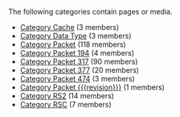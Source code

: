 <!-- DO NOT EDIT THIS FILE, CODE AUTOMATICALLY GENERATED BY category.sh -->
The following categories contain pages or media.
* [[Category Cache]] (3 members)
* [[Category Data Type]] (3 members)
* [[Category Packet]] (118 members)
* [[Category Packet 194]] (4 members)
* [[Category Packet 317]] (90 members)
* [[Category Packet 377]] (20 members)
* [[Category Packet 474]] (3 members)
* [[Category Packet {{{revision}}}]] (1 members)
* [[Category RS2]] (14 members)
* [[Category RSC]] (7 members)
